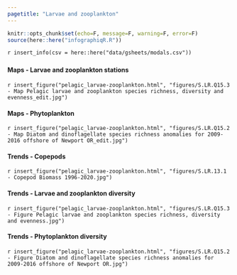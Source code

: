 ```yaml
---
pagetitle: "Larvae and zooplankton"
---
```


```r
knitr::opts_chunk$set(echo=F, message=F, warning=F, error=F)
source(here::here("infographiqR.R"))
```

`r insert_info(csv = here::here("data/gsheets/modals.csv"))`


### {.tabset}

#### Maps - Larvae and zooplankton stations

`r insert_figure("pelagic_larvae-zooplankton.html", "figures/S.LR.Q15.3 - Map Pelagic larvae and zooplankton species richness, diversity and evenness_edit.jpg")`

#### Maps - Phytoplankton

`r insert_figure("pelagic_larvae-zooplankton.html", "figures/S.LR.Q15.2 - Map Diatom and dinoflagellate species richness anomalies for 2009-2016 offshore of Newport OR_edit.jpg")`

#### Trends - Copepods

`r insert_figure("pelagic_larvae-zooplankton.html", "figures/S.LR.13.1 - Copepod Biomass 1996-2020.jpg")`

#### Trends - Larvae and zooplankton diversity

`r insert_figure("pelagic_larvae-zooplankton.html", "figures/S.LR.Q15.3 - Figure Pelagic larvae and zooplankton species richness, diversity and evenness.jpg")`

#### Trends - Phytoplankton diversity

`r insert_figure("pelagic_larvae-zooplankton.html", "figures/S.LR.Q15.2 - Figure Diatom and dinoflagellate species richness anomalies for 2009-2016 offshore of Newport OR.jpg")`
